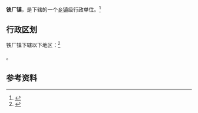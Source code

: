 {{中国乡级行政区|52/03/21/113/000}}

'''铁厂镇'''，是{{PRC admin/fullname|52/03/21/113/000|3}}下辖的一个[[乡镇|乡镇]]级行政单位。<ref>{{PRC admin/ref sgc|{{PRC admin/parent|52/03/21/113/000}}}}</ref>

== 行政区划 ==

铁厂镇下辖以下地区：<ref>{{PRC admin/ref sgc|52/03/21/113/000}}</ref>

{{PRC admin/children|52/03/21/113/000}}。

== 参考资料 ==

{{reflist}}

{{行政区划小作品}}
{{PRC admin/navcat|52/03/21/113/000}}